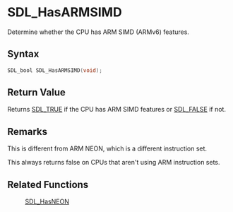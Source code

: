 = SDL_HasARMSIMD =

Determine whether the CPU has ARM SIMD (ARMv6) features.

== Syntax ==

<syntaxhighlight lang='c'>
SDL_bool SDL_HasARMSIMD(void);
</syntaxhighlight>

== Return Value ==

Returns [[SDL_TRUE]] if the CPU has ARM SIMD features or [[SDL_FALSE]] if
not.

== Remarks ==

This is different from ARM NEON, which is a different instruction set.

This always returns false on CPUs that aren't using ARM instruction sets.

== Related Functions ==

:[[SDL_HasNEON]]



